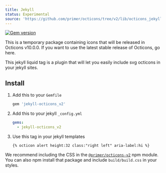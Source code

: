 ```yaml
---
title: Jekyll
status: Experimental 
source: 'https://github.com/primer/octicons/tree/v2/lib/octicons_jekyll'
---
```



[![Gem version](https://img.shields.io/gem/v/jekyll-octicons_v2.svg)](https://rubygems.org/gems/jekyll-octicons_v2)

<Flash scheme="yellow" my={3}>
This is a temporary package containing icons that will be released in Octicons v10.0.0. If you want to use the latest stable release of Octicons, go <Link href="https://primer.style/octicons/packages/jekyll">here</Link>.
</Flash> 

This jekyll liquid tag is a plugin that will let you easily include svg octicons in your jekyll sites.

## Install

1. Add this to your `Gemfile`

    ```rb
    gem 'jekyll-octicons_v2'
    ```

2. Add this to your jekyll `_config.yml`

    ```yml
    gems:
      - jekyll-octicons_v2
    ```

3. Use this tag in your jekyll templates

    ```
    {% octicon alert height:32 class:"right left" aria-label:hi %}
    ```

We recommend including the CSS in the [`@primer/octicons-v2`](/packages/javascript) npm module. You can also npm install that package and include `build/build.css` in your styles.
